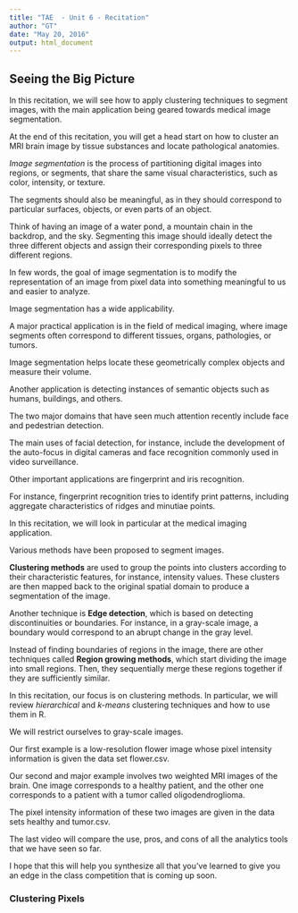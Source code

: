 ```yaml
---
title: "TAE  - Unit 6 - Recitation"
author: "GT"
date: "May 20, 2016"
output: html_document
---
```



## Seeing the Big Picture

In this recitation, we will see how to apply clustering techniques to segment
images, with the main application being geared towards medical image
segmentation.

At the end of this recitation, you will get a head start on how to cluster 
an MRI brain image by tissue substances and locate pathological anatomies.

*Image segmentation* is the process of partitioning digital images into
regions, or segments, that share the same visual characteristics, such as
color, intensity, or texture.

The segments should also be meaningful, as in they should correspond to
particular surfaces, objects, or even parts of an object.

Think of having an image of a water pond, a mountain chain in the backdrop, 
and the sky. Segmenting this image should ideally detect the three different
objects and assign their corresponding pixels to three different regions.

In few words, the goal of image segmentation is to modify the representation 
of an image from pixel data into something meaningful to us and easier to
analyze.

Image segmentation has a wide applicability.

A major practical application is in the field of medical imaging, 
where image segments often correspond to different tissues, organs,
pathologies, or tumors.

Image segmentation helps locate these geometrically complex objects and 
measure their volume.

Another application is detecting instances of semantic objects such as humans,
buildings, and others.

The two major domains that have seen much attention recently include face 
and pedestrian detection.

The main uses of facial detection, for instance, include the development 
of the auto-focus in digital cameras and face recognition commonly used in
video surveillance.

Other important applications are fingerprint and iris recognition.

For instance, fingerprint recognition tries to identify print patterns,
including aggregate characteristics of ridges and minutiae points.

In this recitation, we will look in particular at the medical imaging
application.

Various methods have been proposed to segment images. 

**Clustering methods** are used to group the points into clusters according to
their characteristic features, for instance, intensity values. These clusters
are then mapped back to the original spatial domain to produce
a segmentation of the image.

Another technique is **Edge detection**, which is based on detecting
discontinuities or boundaries. For instance, in a gray-scale image,
a boundary would correspond to an abrupt change in the gray level.

Instead of finding boundaries of regions in the image, there are other
techniques called **Region growing methods**, which start dividing the image 
into small regions. Then, they sequentially merge these regions together
if they are sufficiently similar. 

In this recitation, our focus is on clustering methods. In particular,
we will review *hierarchical* and *k-means* clustering techniques and how
to use them in R.

We will restrict ourselves to gray-scale images.

Our first example is a low-resolution flower image whose pixel intensity
information is given the data set flower.csv.
 
Our second and major example involves two weighted MRI images of the brain.
One image corresponds to a healthy patient, and the other one corresponds 
to a patient with a tumor called oligodendroglioma.

The pixel intensity information of these two images are given in the data
sets healthy and tumor.csv.

The last video will compare the use, pros, and cons of all the analytics
tools that we have seen so far. 

I hope that this will help you synthesize all that you've learned to give
you an edge in the class competition that is coming up soon.

### Clustering Pixels